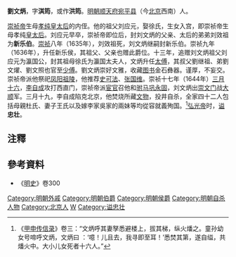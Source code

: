 {{Otheruses|other=名为劉文炳的其他人物|劉文炳 (進士)}}
'''劉文炳'''{{BD|？||1644年||Liu}}，字'''淇筠'''，或作'''洪筠'''。[[明朝|明朝]][[顺天府|顺天府]][[宛平县|宛平县]]（今[[北京|北京]]西南）人。

[[崇祯帝|崇祯帝]]生母[[孝纯皇太后|孝纯皇太后]]的内侄。他的祖父刘应元，娶徐氏，生女入宫，即崇祯帝生母孝纯[[皇太后|皇太后]]。刘应元早卒，崇祯帝即位后，封刘文炳的父亲、太后的弟弟刘效祖为'''新乐伯'''。[[崇祯|崇祯]]八年（1635年），刘效祖死，刘文炳继嗣封新乐伯。崇祯九年（1636年），升任新乐侯，其祖父、父亲也赠此爵位。十三年，追赠刘文炳祖父刘应元为瀛国公，封其祖母徐氏为瀛国太夫人，文炳升任[[太傅|太傅]]，其叔父劉继祖、弟劉文燿、劉文照也官至[[少傅|少傅]]。劉文炳崇好文雅，收藏[[图书|图书]]金石彝器。谨厚，不妄交。崇祯帝派他祭祀[[凤阳县|凤阳]][[明祖陵|祖陵]]，他推荐[[史可法|史可法]]、[[张国维|张国维]]。崇祯十七年（1644年）[[三月十六|三月十六]]，[[李自成|李自成]]攻打西直门，崇祯帝派[[宦官|宦官]]召他和[[驸马|驸马]][[巩永固|巩永固]]，刘文炳出[[崇文门|崇文门]]战[[大順_(政權)|大顺]]军。三月十九，李自成陷克北京，他焚烧所藏[[文物|文物]]，投井自杀，全家四十二人包括母親杜氏、妻子王氏以及嫁李家吳家的兩妹等均從容就義殉国。<ref>《[[甲申传信录|甲申传信录]]》卷三：“文炳呼其妻孥悉避楼上，拔其梯，纵火燔之。童孙幼女号啼呼文炳，文炳曰 ：‘噫！儿且去，我寻即至耳！’悉焚其第，遂自缢，共燔火中。大小儿女死者十六人。”</ref>[[弘光帝|弘光帝]]时，[[谥号|谥]]'''忠壮'''。

==注釋==
{{reflist}}

== 參考資料 ==
* 《[[明史|明史]]》卷300

[[Category:明朝外戚|Category:明朝外戚]]
[[Category:明朝伯爵|Category:明朝伯爵]]
[[Category:明朝侯爵|Category:明朝侯爵]]
[[Category:明朝自杀人物|Category:明朝自杀人物]]
[[Category:北京人|Category:北京人]]
[[Category:刘姓|W]]
[[Category:谥忠壮|Category:谥忠壮]]